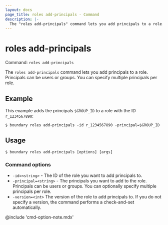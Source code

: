 ```yaml
---
layout: docs
page_title: roles add-principals - Command
description: |-
  The "roles add-principals" command lets you add principals to a role. Principals can be users or groups.
---
```


# roles add-principals

Command: `roles add-principals`

The `roles add-principals` command lets you add principals to a role.
Principals can be users or groups.
You can specify multiple principals per role.

## Example

This example adds the principals `$GROUP_ID` to a role with the ID `r_1234567890`:

```shell-session
$ boundary roles add-principals -id r_1234567890 -principal=$GROUP_ID
```

## Usage

<CodeBlockConfig hideClipboard>

```shell-session
$ boundary roles add-principals [options] [args]
```

</CodeBlockConfig>

### Command options

- `-id=<string>` - The ID of the role you want to add principals to.
- `-principal=<string>` - The principals you want to add to the role.
Principals can be users or groups.
You can optionally specify multiple principals per role.
- `-version=<int>` The version of the role to add principals to.
If you do not specify a version, the command performs a check-and-set automatically.

@include 'cmd-option-note.mdx'